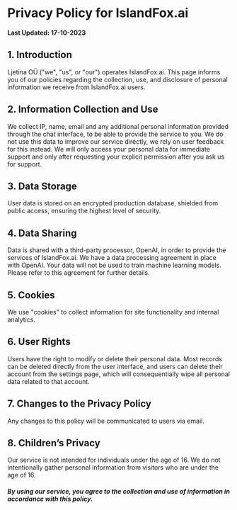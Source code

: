 # Privacy Policy for IslandFox.ai

**Last Updated: 17-10-2023**

## 1. Introduction

Ljetina OÜ ("we", "us", or "our") operates IslandFox.ai. This page informs you of our policies regarding the collection, use, and disclosure of personal information we receive from IslandFox.ai users.

## 2. Information Collection and Use

We collect IP, name, email and any additional personal information provided through the chat interface, to be able to provide the service to you. We do not use this data to improve our service directly, we rely on user feedback for this instead. We will only access your personal data for immediate support and only after requesting your explicit permission after you ask us for support.

## 3. Data Storage

User data is stored on an encrypted production database, shielded from public access, ensuring the highest level of security.

## 4. Data Sharing

Data is shared with a third-party processor, OpenAI, in order to provide the services of IslandFox.ai. We have a data processing agreement in place with OpenAI. Your data will not be used to train machine learning models. Please refer to this agreement for further details.

## 5. Cookies

We use "cookies" to collect information for site functionality and internal analytics.

## 6. User Rights

Users have the right to modify or delete their personal data. Most records can be deleted directly from the user interface, and users can delete their account from the settings page, which will consequentially wipe all personal data related to that account.

## 7. Changes to the Privacy Policy

Any changes to this policy will be communicated to users via email.

## 8. Children’s Privacy

Our service is not intended for individuals under the age of 16. We do not intentionally gather personal information from visitors who are under the age of 16.


##### By using our service, you agree to the collection and use of information in accordance with this policy.
